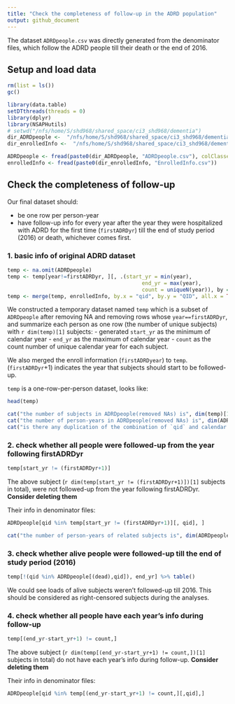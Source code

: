 ```yaml
---
title: "Check the completeness of follow-up in the ADRD population"
output: github_document
---
```


The dataset `ADRDpeople.csv` was directly generated from the denominator files, which follow the ADRD people till their death or the end of 2016.

## Setup and load data

```r
rm(list = ls())
gc()

library(data.table)
setDTthreads(threads = 0)
library(dplyr)
library(NSAPHutils)
# setwd("/nfs/home/S/shd968/shared_space/ci3_shd968/dementia")
dir_ADRDpeople <-  "/nfs/home/S/shd968/shared_space/ci3_shd968/dementia/data/"
dir_enrolledInfo <-  "/nfs/home/S/shd968/shared_space/ci3_shd968/dementia/data/"

ADRDpeople <- fread(paste0(dir_ADRDpeople, "ADRDpeople.csv"), colClasses = c("zip"="character"))
enrolledInfo <- fread(paste0(dir_enrolledInfo, "EnrolledInfo.csv"))
```

## Check the completeness of follow-up

Our final dataset should:

- be one row per person-year
- have follow-up info for every year after the year they were hospitalized with ADRD for the first time (`firstADRDyr`) till the end of study period (2016) or death, whichever comes first.

### 1. basic info of original ADRD dataset
```r
temp <- na.omit(ADRDpeople)
temp <- temp[year!=firstADRDyr, ][, .(start_yr = min(year),
                                           end_yr = max(year),
                                           count = uniqueN(year)), by = .(qid)]
temp <- merge(temp, enrolledInfo, by.x = "qid", by.y = "QID", all.x = TRUE)
```

We constructed a temporary dataset named `temp` which is a subset of `ADRDpeople` after removing NA and removing rows whose `year==firstADRDyr`, and summarize each person as one row (the number of unique subjects) with `r dim(temp)[1]` subjects:
- generated `start_yr` as the minimum of calendar year
- `end_yr` as the maximum of calendar year
- `count` as the count number of unique calendar year for each subject. 

We also merged the enroll information (`firstADRDyear`) to `temp`. (`firstADRDyr`+1) indicates the year that subjects should start to be followed-up.

`temp` is a one-row-per-person dataset, looks like:

```r
head(temp)
```

```r
cat("the number of subjects in ADRDpeople(removed NAs) is", dim(temp)[1], "\n")
cat("the number of person-years in ADRDpeople(removed NAs) is", dim(ADRDpeople)[1], "\n")
cat("is there any duplication of the combination of `qid` and calendar year: ", any(duplicated(ADRDpeople[,.(qid,year)])), "\n")
```

### 2. check whether all people were followed-up from the year following firstADRDyr
```r
temp[start_yr != (firstADRDyr+1)]
```

The above subject (`r dim(temp[start_yr != (firstADRDyr+1)])[1]` subjects in total), were not followed-up from the year following firstADRDyr. **Consider deleting them**

Their info in denominator files:
```r
ADRDpeople[qid %in% temp[start_yr != (firstADRDyr+1)][, qid], ]
```

```r
cat("the number of person-years of related subjects is", dim(ADRDpeople[qid %in% temp[start_yr != (firstADRDyr+1)][, qid], ])[1], "\n")
```

### 3. check whether alive people were followed-up till the end of study period (2016)
```r
temp[!(qid %in% ADRDpeople[(dead),qid]), end_yr] %>% table()
```

We could see loads of alive subjects weren't followed-up till 2016. This should be considered as right-censored subjects during the analyses.

### 4. check whether all people have each year's info during follow-up
```r
temp[(end_yr-start_yr+1) != count,]
```

The above subject (`r dim(temp[(end_yr-start_yr+1) != count,])[1]` subjects in total) do not have each year's info during follow-up. **Consider deleting them**

Their info in denominator files:
```r
ADRDpeople[qid %in% temp[(end_yr-start_yr+1) != count,][,qid],]
```

